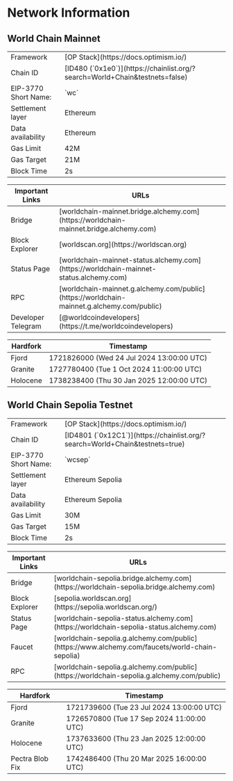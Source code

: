 # Network Information

## World Chain Mainnet 
<table>
  <tbody>
    <tr>
      <td className="align-middle">Framework</td>
      <td className="align-middle">[OP Stack](https://docs.optimism.io/)</td>
    </tr>
    <tr>
      <td className="align-middle">Chain ID</td>
      <td className="align-middle">[ID480 (`0x1e0`)](https://chainlist.org/?search=World+Chain&testnets=false)</td>
    </tr>
    <tr>
      <td className="align-middle">EIP-3770 Short Name:</td>
      <td className="align-middle">`wc`</td>
    </tr>
    <tr>
      <td className="align-middle">Settlement layer</td>
      <td className="align-middle">Ethereum</td>
    </tr>
    <tr>
      <td className="align-middle">Data availability</td>
      <td className="align-middle">Ethereum</td>
    </tr>
    <tr>
      <td className="align-middle">Gas Limit</td>
      <td className="align-middle">42M</td>
    </tr>
    <tr>
      <td className="align-middle">Gas Target</td>
      <td className="align-middle">21M</td>
    </tr>
    <tr>
      <td className="align-middle">Block Time</td>
      <td className="align-middle">2s</td>
    </tr>
</tbody>
</table>
<table>
<thead>
<th>Important Links</th>
<th>URLs</th>
</thead>
<tbody>
    <tr>
      <td className="align-middle">Bridge</td>
      <td className="align-middle">[worldchain-mainnet.bridge.alchemy.com](https://worldchain-mainnet.bridge.alchemy.com)</td>
    </tr>
   <tr>
      <td className="align-middle">Block Explorer</td>
      <td className="align-middle">[worldscan.org](https://worldscan.org)</td>
    </tr>
   <tr>
      <td className="align-middle">Status Page</td>
      <td className="align-middle">[worldchain-mainnet-status.alchemy.com](https://worldchain-mainnet-status.alchemy.com)</td>
    </tr>
   <tr>
      <td className="align-middle">RPC</td>
      <td className="align-middle">[worldchain-mainnet.g.alchemy.com/public](https://worldchain-mainnet.g.alchemy.com/public)</td>
    </tr>
    <tr>
      <td className="align-middle">Developer Telegram</td>
      <td className="align-middle">[@worldcoindevelopers](https://t.me/worldcoindevelopers)</td>
    </tr>
  </tbody>
</table>
<table>
  <thead>
    <th>Hardfork</th>
    <th>Timestamp</th>
  </thead>
  <tbody>
    <tr>
      <td className="align-middle">Fjord</td>
      <td className="align-middle">1721826000 (Wed 24 Jul 2024 13:00:00 UTC)</td>
    </tr>
    <tr>
      <td className="align-middle">Granite</td>
      <td className="align-middle">1727780400 (Tue 1 Oct 2024 11:00:00 UTC)</td>
    </tr>
    <tr>
      <td className="align-middle">Holocene</td>
      <td className="align-middle">1738238400 (Thu 30 Jan 2025 12:00:00 UTC)</td>
    </tr>
  </tbody>
</table>

## World Chain Sepolia Testnet 
<table>
  <tbody>
    <tr>
      <td className="align-middle">Framework</td>
      <td className="align-middle">[OP Stack](https://docs.optimism.io/)</td>
    </tr>
    <tr>
      <td className="align-middle">Chain ID</td>
      <td className="align-middle">[ID4801 (`0x12C1`)](https://chainlist.org/?search=World+Chain&testnets=true)</td>
    </tr>
    <tr>
      <td className="align-middle">EIP-3770 Short Name:</td>
      <td className="align-middle">`wcsep`</td>
    </tr>
    <tr>
      <td className="align-middle">Settlement layer</td>
      <td className="align-middle">Ethereum Sepolia</td>
    </tr>
    <tr>
      <td className="align-middle">Data availability</td>
      <td className="align-middle">Ethereum Sepolia</td>
    </tr>
    <tr>
      <td className="align-middle">Gas Limit</td>
      <td className="align-middle">30M</td>
    </tr>
    <tr>
      <td className="align-middle">Gas Target</td>
      <td className="align-middle">15M</td>
    </tr>
    <tr>
      <td className="align-middle">Block Time</td>
      <td className="align-middle">2s</td>
    </tr>
</tbody>
</table>
<table>
<thead>
<th>Important Links</th>
<th>URLs</th>
</thead>
<tbody>
    <tr>
      <td className="align-middle">Bridge</td>
      <td className="align-middle">[worldchain-sepolia.bridge.alchemy.com](https://worldchain-sepolia.bridge.alchemy.com)</td>
    </tr>
   <tr>
      <td className="align-middle">Block Explorer</td>
      <td className="align-middle">[sepolia.worldscan.org](https://sepolia.worldscan.org/)</td>
    </tr>
   <tr>
      <td className="align-middle">Status Page</td>
      <td className="align-middle">[worldchain-sepolia-status.alchemy.com](https://worldchain-sepolia-status.alchemy.com)</td>
    </tr>
    <tr>
      <td className="align-middle">Faucet</td>
      <td className="align-middle">[worldchain-sepolia.g.alchemy.com/public](https://www.alchemy.com/faucets/world-chain-sepolia)</td>
    </tr>
   <tr>
      <td className="align-middle">RPC</td>
      <td className="align-middle">[worldchain-sepolia.g.alchemy.com/public](https://worldchain-sepolia.g.alchemy.com/public)</td>
    </tr>
  </tbody>
</table>
<table>
  <thead>
    <th>Hardfork</th>
    <th>Timestamp</th>
  </thead>
  <tbody>
    <tr>
      <td className="align-middle">Fjord</td>
      <td className="align-middle">1721739600 (Tue 23 Jul 2024 13:00:00 UTC)</td>
    </tr>
    <tr>
      <td className="align-middle">Granite</td>
      <td className="align-middle">1726570800 (Tue 17 Sep 2024 11:00:00 UTC)</td>
    </tr>
    <tr>
      <td className="align-middle">Holocene</td>
      <td className="align-middle">1737633600 (Thu 23 Jan 2025 12:00:00 UTC)</td>
    </tr>
    <tr>
      <td className="align-middle">Pectra Blob Fix</td>
      <td className="align-middle">1742486400 (Thu 20 Mar 2025 16:00:00 UTC)</td>
    </tr>
  </tbody>
</table>
